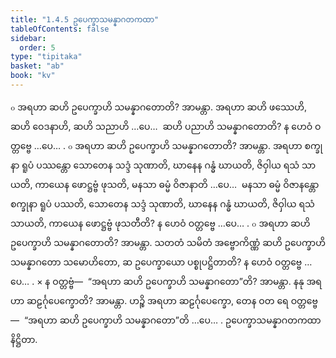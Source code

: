 ```yaml
---
title: "1.4.5 ဥပေက္ခာသမန္နာဂတကထာ"
tableOfContents: false
sidebar:
  order: 5
type: "tipitaka"
basket: "ab"
book: "kv"
---
```



<DynamicBreadcrumb />

<Division number="397" book="kv" e="ch" v="32" p="211">

<Paragraph number="1358" book="kv">
๐ အရဟာ ဆဟိ ဥပေက္ခာဟိ သမန္နာဂတောတိ? အာမန္တာ. အရဟာ ဆဟိ ဖဿေဟိ, ဆဟိ ဝေဒနာဟိ, ဆဟိ သညာဟိ …ပေ…  ဆဟိ ပညာဟိ သမန္နာဂတောတိ? န ဟေဝံ ဝတ္တဗ္ဗေ …ပေ… .
</Paragraph>

<Paragraph number="1359" book="kv">
๐ အရဟာ ဆဟိ ဥပေက္ခာဟိ သမန္နာဂတောတိ? အာမန္တာ. အရဟာ စက္ခုနာ ရူပံ ပဿန္တော သောတေန သဒ္ဒံ သုဏာတိ, ဃာနေန ဂန္ဓံ ဃာယတိ, ဇိဝှါယ ရသံ သာယတိ, ကာယေန ဖောဋ္ဌဗ္ဗံ ဖုသတိ, မနသာ ဓမ္မံ ဝိဇာနာတိ …ပေ…  မနသာ ဓမ္မံ ဝိဇာနန္တော စက္ခုနာ ရူပံ ပဿတိ, သောတေန သဒ္ဒံ သုဏာတိ, ဃာနေန ဂန္ဓံ ဃာယတိ, ဇိဝှါယ ရသံ သာယတိ, ကာယေန ဖောဋ္ဌဗ္ဗံ ဖုသတီတိ? န ဟေဝံ ဝတ္တဗ္ဗေ …ပေ… .
</Paragraph>

<Paragraph number="1360" book="kv">
๐ အရဟာ ဆဟိ ဥပေက္ခာဟိ သမန္နာဂတောတိ? အာမန္တာ. သတတံ သမိတံ အဗ္ဗောကိဏ္ဏံ ဆဟိ ဥပေက္ခာဟိ သမန္နာဂတော သမောဟိတော, ဆ ဥပေက္ခာယော ပစ္စုပဋ္ဌိတာတိ? န ဟေဝံ ဝတ္တဗ္ဗေ …ပေ… .
</Paragraph>

<Paragraph number="1361" book="kv">
× န ဝတ္တဗ္ဗံ—  “အရဟာ ဆဟိ ဥပေက္ခာဟိ သမန္နာဂတော”တိ? အာမန္တာ. နနု အရဟာ ဆဠင်္ဂုပေက္ခောတိ? အာမန္တာ. ဟဉ္စိ အရဟာ ဆဠင်္ဂုပေက္ခော, တေန ဝတ ရေ ဝတ္တဗ္ဗေ—  “အရဟာ ဆဟိ ဥပေက္ခာဟိ သမန္နာဂတော”တိ …ပေ… .

</Paragraph>
</Division>

<Paragraph number="1362" type="center" book="kv">
ဥပေက္ခာသမန္နာဂတကထာ နိဋ္ဌိတာ.
</Paragraph>